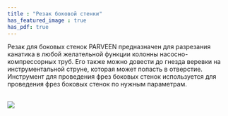 ```yaml
---
title : "Резак боковой стенки"
has_featured_image : true
has_pdf: true
---
```


Резак для боковых стенок PARVEEN предназначен для разрезания канатика в любой желательной функции колонны насосно-компрессорных труб. Его также можно довести до гнезда веревки на инструментальной струне, которая может попасть в отверстие. Инструмент для проведения фрез боковых стенок используется для проведения фрез боковых стенок по нужным параметрам.

<br />
<Image src={image} />